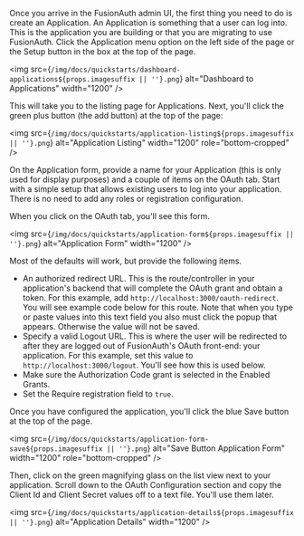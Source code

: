 
Once you arrive in the FusionAuth admin UI, the first thing you need to do is create an Application. An Application is something that a user can log into. This is the application you are building or that you are migrating to use FusionAuth. Click the <InlineUIElement>Application</InlineUIElement> menu option on the left side of the page or the <InlineUIElement>Setup</InlineUIElement> button in the box at the top of the page.

<img src={`/img/docs/quickstarts/dashboard-applications${props.imagesuffix || ''}.png`} alt="Dashboard to Applications" width="1200" />

This will take you to the listing page for Applications. Next, you'll click the <InlineUIElement>green plus button</InlineUIElement> (the add button) at the top of the page:

<img src={`/img/docs/quickstarts/application-listing${props.imagesuffix || ''}.png`} alt="Application Listing" width="1200" role="bottom-cropped" />

On the Application form, provide a name for your Application (this is only used for display purposes) and a couple of items on the OAuth tab. Start with a simple setup that allows existing users to log into your application. There is no need to add any roles or registration configuration.

When you click on the <InlineUIElement>OAuth tab</InlineUIElement>, you'll see this form.

<img src={`/img/docs/quickstarts/application-form${props.imagesuffix || ''}.png`} alt="Application Form" width="1200" />

Most of the defaults will work, but provide the following items.

* An <InlineField>authorized redirect URL</InlineField>. This is the route/controller in your application's backend that will complete the OAuth grant and obtain a token. For this example, add `http://localhost:3000/oauth-redirect`. You will see example code below for this route. Note that when you type or paste values into this text field you also must click the popup that appears. Otherwise the value will not be saved.
* Specify a valid <InlineField>Logout URL</InlineField>. This is where the user will be redirected to after they are logged out of FusionAuth's OAuth front-end: your application. For this example, set this value to `http://localhost:3000/logout`. You'll see how this is used below.
* Make sure the Authorization Code grant is selected in the <InlineField>Enabled Grants</InlineField>.
* Set the <InlineField>Require registration</InlineField> field to `true`.

Once you have configured the application, you'll click the blue <InlineUIElement>Save</InlineUIElement> button at the top of the page.

<img src={`/img/docs/quickstarts/application-form-save${props.imagesuffix || ''}.png`} alt="Save Button Application Form" width="1200" role="bottom-cropped" />

Then, click on the <InlineUIElement>green magnifying glass</InlineUIElement> on the list view next to your application. Scroll down to the <InlineUIElement>OAuth Configuration</InlineUIElement> section and copy the <InlineField>Client Id</InlineField> and <InlineField>Client Secret</InlineField> values off to a text file. You'll use them later.

<img src={`/img/docs/quickstarts/application-details${props.imagesuffix || ''}.png`} alt="Application Details" width="1200" />

